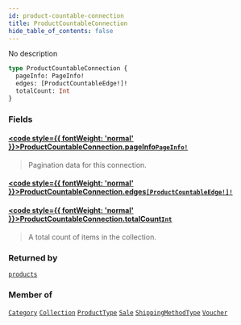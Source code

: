 ```yaml
---
id: product-countable-connection
title: ProductCountableConnection
hide_table_of_contents: false
---
```








No description

```graphql
type ProductCountableConnection {
  pageInfo: PageInfo!
  edges: [ProductCountableEdge!]!
  totalCount: Int
}
```


### Fields

#### [<code style={{ fontWeight: 'normal' }}>ProductCountableConnection.<b>pageInfo</b></code>](#)<Bullet />[`PageInfo!`](../../../developer/api-reference/objects/page-info) <Badge class="secondary" text="non-null"/> <Badge class="secondary" text="object"/>
> Pagination data for this connection.
> 

#### [<code style={{ fontWeight: 'normal' }}>ProductCountableConnection.<b>edges</b></code>](#)<Bullet />[`[ProductCountableEdge!]!`](../../../developer/api-reference/objects/product-countable-edge) <Badge class="secondary" text="non-null"/> <Badge class="secondary" text="object"/>
> 
> 

#### [<code style={{ fontWeight: 'normal' }}>ProductCountableConnection.<b>totalCount</b></code>](#)<Bullet />[`Int`](../../../developer/api-reference/scalars/int) <Badge class="secondary" text="scalar"/>
> A total count of items in the collection.
> 



### Returned by

[`products`](../../../developer/api-reference/queries/products)  <Badge class="secondary" text="query"/>

### Member of

[`Category`](../../../developer/api-reference/objects/category)  <Badge class="secondary" text="object"/><Bullet />[`Collection`](../../../developer/api-reference/objects/collection)  <Badge class="secondary" text="object"/><Bullet />[`ProductType`](../../../developer/api-reference/objects/product-type)  <Badge class="secondary" text="object"/><Bullet />[`Sale`](../../../developer/api-reference/objects/sale)  <Badge class="secondary" text="object"/><Bullet />[`ShippingMethodType`](../../../developer/api-reference/objects/shipping-method-type)  <Badge class="secondary" text="object"/><Bullet />[`Voucher`](../../../developer/api-reference/objects/voucher)  <Badge class="secondary" text="object"/>



